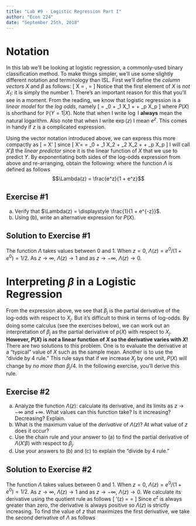 ```yaml
---
title: "Lab #9 - Logistic Regression Part I"
author: "Econ 224"
date: "September 25th, 2018"
---
```



# Notation
In this lab we'll be looking at logistic regression, a commonly-used binary classification method.
To make things simpler, we'll use some slightly different notation and terminology than ISL.
First we'll define the *column vectors* $X$ and $\beta$ as follows:
\[
X = \left[
\begin{array}{c}
1 \\ X_1 \\ X_2 \\ \vdots \\ X_p
\end{array}
\right], \quad
\beta = 
\left[
\begin{array}{c}
\beta_0 \\ \beta_1 \\ \beta_2 \\ \vdots \\ \beta_p
\end{array}
\right]
\]
Notice that the first element of $X$ is *not* $X_1$: it is simply the number $1$. 
There's an important reason for this that you'll see in a moment.
From the reading, we know that logistic regression is a *linear model* for the *log odds*, namely
\[
\log\left[\frac{P(X)}{1 - P(X)} \right] = \beta_0 + \beta_1 X_1 + \cdots + \beta_p X_p
\]
where $P(X)$ is shorthand for $\mathbb{P}(Y=1|X)$.
Note that when I write $\log$ I **always** mean the natural logarithm.
Also note that when I write $\exp(z)$ I mean $e^z$.
This comes in handy if $z$ is a complicated expression.

Using the vector notation introduced above, we can express this more compactly as
\[
\log \left[\frac{P(X)}{1 - P(X)} \right] = X'\beta
\]
since 
\[
X'\beta = 
\left[\begin{array}{ccccc}
1 & X_1 & X_2 & \cdots & X_p
\end{array}\right]
\left[
\begin{array}{c}
\beta_0 \\ \beta_1 \\ \beta_2 \\ \vdots \\ \beta_p
\end{array}
\right] = \beta_0 + \beta_1 X_2 + \beta_2 X_2 + \cdots + \beta_p X_p
\]
I will call $X'\beta$ the *linear predictor* since it is the linear function of $X$ that we use to predict $Y$.
By exponentiating both sides of the log-odds expression from above and re-arranging, obtain the following:
\begin{align*}
\frac{P(X)}{1 - P(X)} &= \exp(X'\beta) \\
P(X) &= [1 - P(X)] \exp(X'\beta)\\
P(X) + P(X) \exp(X'\beta) &= \exp(X'\beta)\\
P(X)[1 + \exp(X'\beta)] &= \exp(X'\beta)\\
P(X) &= \frac{\exp(X'\beta)}{1 + \exp(X'\beta)} \\
P(X) &= \Lambda(X'\beta)
\end{align*}
where the function $\Lambda$ is defined as follows
$$\Lambda(z) = \frac{e^z}{1 + e^z}$$

## Exercise \#1
(a) Verify that $\Lambda(z) = \displaystyle \frac{1}{1 + e^{-z}}$.
(b) Using (b), write an alternative expression for $P(X)$.

## Solution to Exercise \#1
<!-- ANS_START -->
The function $\Lambda$ takes values between 0 and 1. 
When $z = 0$, $\Lambda(z) = e^0 / (1 + e^0) = 1/2$.
As $z \rightarrow \infty$, $\Lambda(z) \rightarrow 1$ and as $z \rightarrow -\infty$, $\Lambda(z) \rightarrow 0$.
<!-- ANS_END -->

# Interpreting $\beta$ in a Logistic Regression
From the expression above, we see that $\beta_j$ is the partial derivative of the log-odds with respect to $X_j$.
But it's difficult to think in terms of log-odds.
By doing some calculus (see the exercises below), we can work out an interpretation of $\beta_j$ as the partial derivative of $p(X)$ with respect to $X_j$.
**However, $P(X)$ is *not* a linear function of $X$ so the derivative varies with $X$!**
There are two solutions to this problem.
One is to evaluate the derivative at a "typical" value of $X$ such as the sample mean.
Another is to use the "divide by 4 rule." 
This rule says that if we increase $X_j$ by one unit, $P(X)$ will change by *no more than* $\beta_j/4$.
In the following exercise, you'll derive this rule.

## Exercise \#2
(a) Analyze the function $\Lambda(z)$: calculate its derivative, and its limits as $z \rightarrow -\infty$ and $+\infty$. What values can this function take? Is it increasing? Decreasing? Explain.
(b) What is the maximum value of the *derivative* of $\Lambda(z)$? At what value of $z$ does it occur?
(c) Use the chain rule and your answer to (a) to find the partial derivative of $\Lambda(X'\beta)$ with respect to $\beta_j$.
(d) Use your answers to (b) and (c) to explain the "divide by 4 rule."

## Solution to Exercise \#2
<!-- ANS_START -->
The function $\Lambda$ takes values between 0 and 1. 
When $z = 0$, $\Lambda(z) = e^0 / (1 + e^0) = 1/2$.
As $z \rightarrow \infty$, $\Lambda(z) \rightarrow 1$ and as $z \rightarrow -\infty$, $\Lambda(z) \rightarrow 0$.
We calculate its derivative using the quotient rule as follows
\[
\Lambda'(z) = \frac{e^z (1 + e^z) - e^z e^z}{(1 + e^z)^2} = \frac{e^z}{(1 + e^z)^2}
\]
Since $e^z$ is always greater than zero, the derivative is always positive so $\Lambda(z)$ is strictly increasing.
To find the value of $z$ that maximizes the first derivative, we take the *second* derivative of $\Lambda$ as follows
<!-- ANS_END -->


